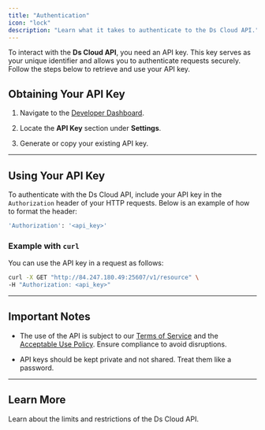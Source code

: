 ```yaml
---
title: "Authentication"
icon: "lock"
description: "Learn what it takes to authenticate to the Ds Cloud API."
---
```


To interact with the **Ds Cloud API**, you need an API key. This key serves as your unique identifier and allows you to authenticate requests securely. Follow the steps below to retrieve and use your API key.

## Obtaining Your API Key

1. Navigate to the [Developer Dashboard](https://dscloud.com/dashboard/settings).

2. Locate the **API Key** section under **Settings**.

3. Generate or copy your existing API key.

***

## Using Your API Key

To authenticate with the Ds Cloud API, include your API key in the `Authorization` header of your HTTP requests. Below is an example of how to format the header:

```bash
'Authorization': '<api_key>'
```

### Example with `curl`

You can use the API key in a request as follows:

```bash
curl -X GET "http://84.247.180.49:25607/v1/resource" \
-H "Authorization: <api_key>"
```

***

## Important Notes

* The use of the API is subject to our [Terms of Service](https://dscloud.com/legal) and the [Acceptable Use Policy](https://dscloud.com/legal/policy). Ensure compliance to avoid disruptions.

* API keys should be kept private and not shared. Treat them like a password.

***

## Learn More

<Card title="Limits and Restrictions" href="./limitations-and-restrictions">
  Learn about the limits and restrictions of the Ds Cloud API.
</Card>